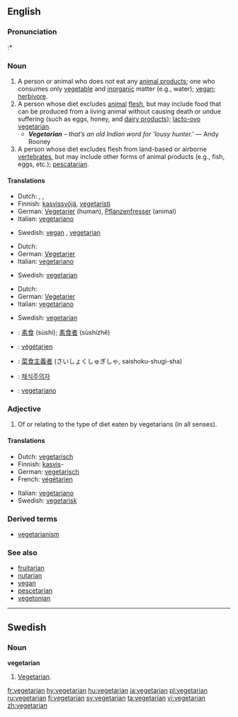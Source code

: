 {{wikipedia|vegetarianism}}
==English==

===Pronunciation===
:* {{Rhymes|ɛəriən}}

===Noun===
{{en-noun}}

# A person or animal who does not eat any [[animal product]]s; one who consumes only [[vegetable]] and [[inorganic]] matter (e.g., water); [[vegan]]; [[herbivore]].
# A person whose diet excludes [[animal]] [[flesh]], but may include food that can be produced from a living animal without causing death or undue suffering (such as eggs, honey, and [[dairy product]]s); [[lacto-ovo vegetarian]].
#* '''''Vegetarian''' – that’s an old Indian word for 'lousy hunter.' '' — Andy Rooney
# A person whose diet excludes flesh from land-based or airborne [[vertebrate]]s, but may include other forms of animal products (e.g., fish, eggs, etc.); [[pescatarian]].
<!--This is hardly a vegetarian, just a man of common sense:
# A person whose diet excludes animal products ([[meat]], [[dairy]], etc.) produced under cruel circumstances.  -->

====Translations====
{{trans-top|person or animal who does not eat any animal products}}
*Dutch: {{t|nl|vegetariër}} {{m}}, {{t|nl|veganist}} {{m}}, {{t|nl|herbivoor}} {{m}}
*Finnish: [[kasvissyöjä]], [[vegetaristi]]
*German: [[Vegetarier]] {{m}} (human), [[Pflanzenfresser]] {{m}} (animal)
*Italian: [[vegetariano#Italian|vegetariano]] {{m}}
{{trans-mid}}
*Swedish: [[vegan]] {{c}}, [[#Swedish|vegetarian]] {{c}}
{{trans-bottom}}

{{trans-top|person whose diet excludes animal flesh}}
*Dutch: {{t|nl|vegetariër}} {{m}}
*German: [[Vegetarier]] {{m}}
*Italian: [[vegetariano#Italian|vegetariano]] {{m}}
{{trans-mid}}
*Swedish: [[#Swedish|vegetarian]] {{c}}
{{trans-bottom}}

{{trans-top|person whose diet excludes flesh from land-based or airborne vertebrates}}
*Dutch: {{t|nl|vegetariër}} {{m}}
*German: [[Vegetarier]] {{m}}
*Italian: [[vegetariano#Italian|vegetariano]] {{m}}
{{trans-mid}}
*Swedish: [[#Swedish|vegetarian]] {{c}}
{{trans-bottom}}

<!--This is hardly a vegetarian
{{trans-top|person whose diet excludes animal products produced under cruel circumstances}}
*Dutch: {{t|nl|vegetariër}} {{m}}
*German: [[Vegetarier]] {{m}}
*Italian: [[vegetariano#Italian|vegetariano]] {{m}}, [[vegetariana]] {{f}}
{{trans-mid}}
*Swedish: [[#Swedish|vegetarian]] {{c}}
{{trans-bottom}}  -->

{{checktrans}}
{{trans-top|Translations to be categorized}}
*{{ttbc|Chinese}}: [[素食]] (sùshí); [[素食者]] (sùshízhě)
*{{ttbc|French}}: [[végétarien]] {{m}}
*{{ttbc|Japanese}}: [[菜食主義者]] (さいしょくしゅぎしゃ, saishoku-shugi-sha)
*{{ttbc|Korean}}: [[채식주의자]]
*{{ttbc|Portuguese}}: [[vegetariano#Portuguese|vegetariano]]
{{trans-bottom}}

===Adjective===
{{en-adj|-}}

# Of or relating to the type of diet eaten by vegetarians (in all senses).

====Translations====
{{trans-top}}
*Dutch: [[vegetarisch#Dutch|vegetarisch]]
*Finnish: [[kasvis]]-
*German: [[vegetarisch#German|vegetarisch]]
*French: [[végétarien]]
{{trans-mid}}
*Italian: [[vegetariano]]
*Swedish: [[vegetarisk]]
{{trans-bottom}}

===Derived terms===
*[[vegetarianism]]

===See also===
* [[fruitarian]]
* [[nutarian]]
* [[vegan]]
* [[pescetarian]]
* [[vegetonian]]
----

==Swedish==
{{sv-noun-reg-r-c|2=vegetariane}}
===Noun===
'''vegetarian''' {{c}}

# [[#English|Vegetarian]].

[[fr:vegetarian]]
[[hy:vegetarian]]
[[hu:vegetarian]]
[[ja:vegetarian]]
[[pl:vegetarian]]
[[ru:vegetarian]]
[[fi:vegetarian]]
[[sv:vegetarian]]
[[ta:vegetarian]]
[[vi:vegetarian]]
[[zh:vegetarian]]